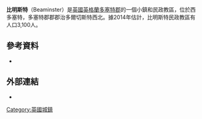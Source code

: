 {{Infobox UK place
|official_name=         Beaminster
|local_name=            
|static_image_name=     Beaminster Town Centre - geograph.org.uk - 108071.jpg
|static_image_caption=  
|population=            3100
|population_ref=（2013年估計）
|os_grid_reference=     ST4701
|latitude=              50.809
|longitude=             -2.7391
|post_town=             Beaminster
|postcode_area=         DT
|postcode_district=     DT8
|dial_code=             01308
|civil_parish=          Beaminster
|shire_district=        [[West_Dorset|West Dorset]]
|shire_county=          [[多塞特郡|多塞特郡]]
|region=                西南英格蘭
|country=               英格蘭
|constituency_westminster= [[西多塞特_(英國國會選區)|西多塞特]]
|london_distance=       {{convert|145|mi|km}}
|website=               
}}
'''比明斯特'''（Beaminster）是[[英國|英國]][[英格蘭|英格蘭]][[多塞特郡|多塞特郡]]的一個小鎮和民政教區，位於西多塞特，多塞特郡郡郡治多爾切斯特西北{{convert|15|mi|km|0}}。據2014年估計，比明斯特民政教區有人口3,100人。
==參考資料==
*{{cite book |last1=Newman |first1=John |last2=Pevsner |first2=Nikolaus |author2-link=Nikolaus Pevsner |series=[[Pevsner_Architectural_Guides#Buildings_of_England|The Buildings of England]] |title=Dorset |url=https://archive.org/details/dorset0000newm |year=1972 |publisher=[[Penguin_Books|Penguin Books]] |location=Harmondsworth |isbn=0-14-071044-2 |pages=[https://archive.org/details/dorset0000newm/page/84 84]–89}}
==外部連結==
* {{dmoz|/Regional/Europe/United_Kingdom/England/Dorset/Beaminster/}}
{{commons}}
[[Category:英國城鎮|Category:英國城鎮]]